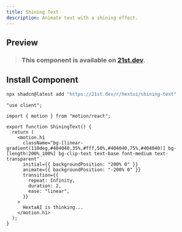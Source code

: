 ```yaml
---
title: Shining Text
description: Animate text with a shining effect.
---
```



## Preview

<PreviewContainer>
  <ShiningText />
</PreviewContainer>

> ### This component is available on [21st.dev](https://tinyurl.com/52ze2ayw).

## Install Component

```bash tab="CLI" title="NPM"
npx shadcn@latest add "https://21st.dev/r/hextui/shining-text"
```

```tsx title="ShiningText.tsx" tab="Manually"
"use client";

import { motion } from "motion/react";

export function ShiningText() {
  return (
    <motion.h1
      className="bg-[linear-gradient(110deg,#404040,35%,#fff,50%,#404040,75%,#404040)] bg-[length:200%_100%] bg-clip-text text-base font-medium text-transparent"
      initial={{ backgroundPosition: "200% 0" }}
      animate={{ backgroundPosition: "-200% 0" }}
      transition={{
        repeat: Infinity,
        duration: 2,
        ease: "linear",
      }}
    >
      HextaAI is thinking...
    </motion.h1>
  );
}
```
